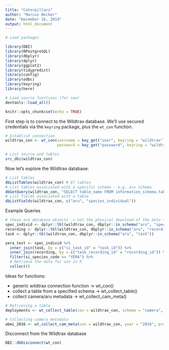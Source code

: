 ```yaml
---
title: "Caterpillars"
author: "Marcus Becker"
date: "December 16, 2019"
output: html_document
---
```


```r

# Load packages

library(DBI)
library(RPostgreSQL)
library(dbplyr)
library(dplyr)
library(ggplot2)
library(tidypredict)
library(config)
library(odbc)
library(keyring)
library(here)

# Load source functions (for now)
devtools::load_all()

knitr::opts_chunk$set(echo = TRUE)

```

First step is to connect to the Wildtrax database. We'll use secured credentials via the `keyring` package, plus the `wt_con` function.

```r

# Establish connection
wildtrax_con <- wt_con(username = key_get("user", keyring = "wildtrax"),
                       password = key_get("password", keyring = "wildtrax"))

# List source and tables
src_dbi(wildtrax_con)

```

Now let's explore the Wildtrax database:

```r

# List tables
dbListTables(wildtrax_con) # 87 tables
# List tables associated with a specific schema - e.g. aru schema
dbGetQuery(wildtrax_con, "SELECT table_name FROM information_schema.tables WHERE table_schema='aru'")
# List fields associated with a table
dbListFields(wildtrax_con, c("aru", "species_individual")) 

```

Example Queries

```r

# these are database objects -> not the physical download of the data (yet!)
spec_individ <- dplyr::tbl(wildtrax_con, dbplyr::in_schema("aru", "species_individual"))
recording <- dplyr::tbl(wildtrax_con, dbplyr::in_schema("aru", "recording"))
task <- dplyr::tbl(wildtrax_con, dbplyr::in_schema("aru", "task"))

yera_test <- spec_individ %>%
  inner_join(task, by = c("si_task_id" = "task_id")) %>%
  inner_join(recording, by = c("task_recording_id" = "recording_id")) %>%
  filter(si_species_code == "YERA") %>%
  # Retrieve the data for use in R
  collect()

```

Ideas for functions:

+ generic wildtrax connection function -> wt_con()
+ collect a table from a specified schema -> wt_collect_table()
+ collect camera/aru metadata -> wt_collect_cam_meta()

```r

# Retrieving a table
deployments <- wt_collect_table(con = wildtrax_con, schema = "camera", table = "deployment")

# Collecting camera metadata
abmi_2016 <- wt_collect_cam_meta(con = wildtrax_con, year = "2016", project = "ABMI 2016")

```

Disconnect from the Wildtrax database

```r

DBI::dbDisconnect(wt_con)

```





